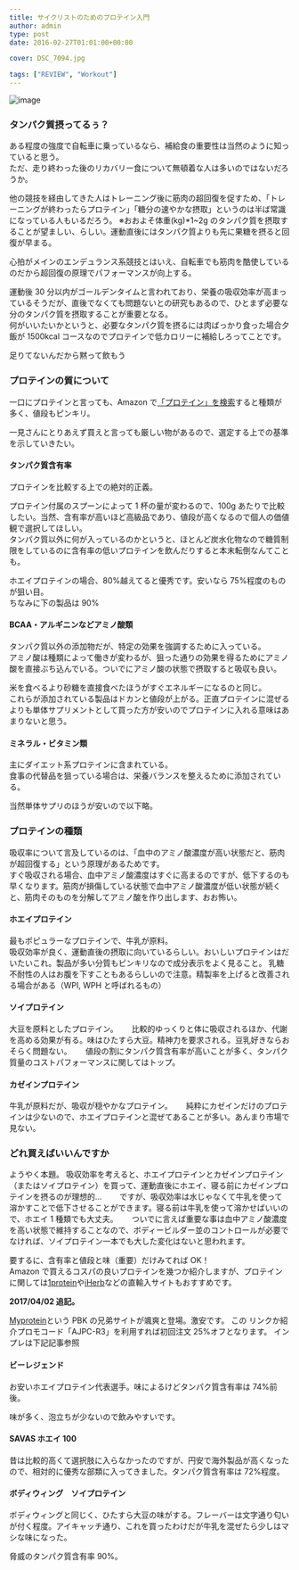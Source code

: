 ---
title: サイクリストのためのプロテイン入門
author: admin
type: post
date: 2016-02-27T01:01:00+00:00

cover: DSC_7094.jpg

tags: ["REVIEW", "Workout"]
---

![image](./DSC_7094.jpg)

### タンパク質摂ってるぅ？

ある程度の強度で自転車に乗っているなら、補給食の重要性は当然のように知っていると思う。  
ただ、走り終わった後のリカバリー食について無頓着な人は多いのではないだろうか。

他の競技を経由してきた人はトレーニング後に筋肉の超回復を促すため、「トレーニングが終わったらプロテイン」「糖分の速やかな摂取」というのは半ば常識になっている人もいるだろう。
※おおよそ体重(kg)\*1~2g のタンパク質を摂取することが望ましい、らしい。運動直後にはタンパク質よりも先に果糖を摂ると回復が早まる。

心拍がメインのエンデュランス系競技とはいえ、自転車でも筋肉を酷使しているのだから超回復の原理でパフォーマンスが向上する。

運動後 30 分以内がゴールデンタイムと言われており、栄養の吸収効率が高まっているそうだが、直後でなくても問題ないとの研究もあるので、ひとまず必要な分のタンパク質を摂取することが重要となる。  
何がいいたいかというと、必要なタンパク質を摂るには肉ばっかり食った場合夕飯が 1500kcal コースなのでプロテインで低カロリーに補給しろってことです。

足りてないんだから黙って飲もう

### プロテインの質について

一口にプロテインと言っても、Amazon で<a href="http://amzn.to/211hwjZ" target="_blank" rel="noopener">「プロテイン」を検索</a>すると種類が多く、値段もピンキリ。

一見さんにとりあえず買えと言っても厳しい物があるので、選定する上での基準を示していきたい。

#### タンパク質含有率

プロテインを比較する上での絶対的正義。

プロテイン付属のスプーンによって 1 杯の量が変わるので、100g あたりで比較したい。当然、含有率が高いほど高級品であり、値段が高くなるので個人の価値観で選択してほしい。  
タンパク質以外に何が入っているのかというと、ほとんど炭水化物なので糖質制限をしているのに含有率の低いプロテインを飲んだりすると本末転倒なんてことも。

ホエイプロテインの場合、80%越えてると優秀です。安いなら 75%程度のものが狙い目。  
ちなみに下の製品は 90%

<AmazonLinkBox url="http://www.amazon.co.jp/exec/obidos/ASIN/B00PQ308L2/gensobunya-22/ref=nosim/" />

#### BCAA・アルギニンなどアミノ酸類

タンパク質以外の添加物だが、特定の効果を強調するために入っている。  
アミノ酸は種類によって働きが変わるが、狙った通りの効果を得るためにアミノ酸を直接ぶち込んでいる。ついでにアミノ酸の状態で摂取すると吸収も良い。

米を食べるより砂糖を直接食べたほうがすぐエネルギーになるのと同じ。  
これらが添加されている製品はドカンと値段が上がる。正直プロテインに混ぜるよりも単体サプリメントとして買った方が安いのでプロテインに入れる意味はあまりないと思う。

#### ミネラル・ビタミン類

主にダイエット系プロテインに含まれている。  
食事の代替品を狙っている場合は、栄養バランスを整えるために添加されている。

当然単体サプリのほうが安いので以下略。

<AmazonLinkBox url="http://www.amazon.co.jp/exec/obidos/ASIN/B00IEA57F6/gensobunya-22/ref=nosim/" />

### プロテインの種類

吸収率について言及しているのは、「血中のアミノ酸濃度が高い状態だと、筋肉が超回復する」という原理があるためです。  
すぐ吸収される場合、血中アミノ酸濃度はすぐに高まるのですが、低下するのも早くなります。筋肉が損傷している状態で血中アミノ酸濃度が低い状態が続くと、筋肉そのものを分解してアミノ酸を作り出します、おお怖い。

#### ホエイプロテイン

最もポピュラーなプロテインで、牛乳が原料。  
吸収効率が良く、運動直後の摂取に向いているらしい。おいしいプロテインはだいたいこれ。製品が多い分質もピンキリなので成分表示をよく見ること。
乳糖不耐性の人はお腹を下すこともあるらしいので注意。精製率を上げると改善される場合がある（WPI, WPH と呼ばれるもの）

#### ソイプロテイン

大豆を原料としたプロテイン。　　
比較的ゆっくりと体に吸収されるほか、代謝を高める効果が有る。味はひたすら大豆。精神力を要求される。豆乳好きならおそらく問題ない。　　
値段の割にタンパク質含有率が高いことが多く、タンパク質量のコストパフォーマンスに関してはトップ。

#### カゼインプロテイン

牛乳が原料だが、吸収が穏やかなプロテイン。　　
純粋にカゼインだけのプロテインは少ないので、ホエイプロテインと混ぜてあることが多い。あんまり市場で見ない。

### どれ買えばいいんですか

ようやく本題。
吸収効率を考えると、ホエイプロテインとカゼインプロテイン（またはソイプロテイン）を買って、運動直後にホエイ、寝る前にカゼインプロテインを摂るのが理想的…　　
ですが、吸収効率は水じゃなくて牛乳を使って溶かすことで低下させることができます。寝る前は牛乳を使って溶かせばいいので、ホエイ 1 種類でも大丈夫。　　
ついでに言えば重要な事は血中アミノ酸濃度を高い状態で維持することなので、ボディービルダー並のコントロールが必要でなければ、ソイプロテイン一本でも大した変化はないと思われます。

要するに、含有率と値段と味（重要）だけみてれば OK！  
Amazon で買えるコスパの良いプロテインを幾つか紹介しますが、プロテインに関しては<a href="http://www.1protein.com/" target="_blank" rel="noopener">1protein</a>や<a href="http://jp.iherb.com/" target="_blank" rel="noopener">iHerb</a>などの直輸入サイトもおすすめです。

**2017/04/02 追記。**

[Myprotein](https://www.myprotein.jp/referrals.list?applyCode=AJPC-R3&li)という PBK の兄弟サイトが颯爽と登場。激安です。 この
リンクか紹介プロモコード「AJPC-R3」を利用すれば初回注文 25%オフとなります。 インプレは下記記事参照

<LinkBox url="https://blog.gensobunya.net/2017/04/my-protein.html" />

#### ビーレジェンド

<AmazonLinkBox url="http://www.amazon.co.jp/exec/obidos/ASIN/B0060GI8DE/gensobunya-22/ref=nosim/" />

お安いホエイプロテイン代表選手。味によるけどタンパク質含有率は 74%前後。

味が多く、泡立ちが少ないので飲みやすいです。

#### SAVAS ホエイ 100

<AmazonLinkBox url="http://www.amazon.co.jp/exec/obidos/ASIN/B00IEA5210/gensobunya-22/ref=nosim/" />

昔は比較的高くて選択肢に入らなかったのですが、円安で海外製品が高くなったので、相対的に優秀な部類に入ってきました。タンパク質含有率は 72%程度。

#### ボディウィング　ソイプロテイン

<AmazonLinkBox url="http://www.amazon.co.jp/exec/obidos/ASIN/B00BT7PMTW/gensobunya-22/ref=nosim/" />

ボディウィングと同じく、ひたすら大豆の味がする。フレーバーは文字通り匂いが付く程度。アイキャッチ通り、これを買ったわけだが牛乳を混ぜたら少しはマシな味になった。

脅威のタンパク質含有率 90%。
